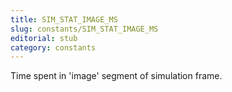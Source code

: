 ```yaml
---
title: SIM_STAT_IMAGE_MS
slug: constants/SIM_STAT_IMAGE_MS
editorial: stub
category: constants
---
```


<LSLConstant
	name="SIM_STAT_IMAGE_MS"
	type="integer"
	value="8"
/>

Time spent in 'image' segment of simulation frame.
